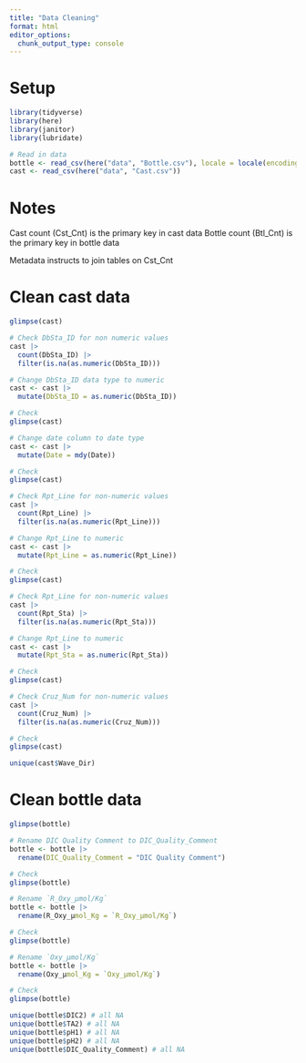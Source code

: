 ```yaml
---
title: "Data Cleaning"
format: html
editor_options: 
  chunk_output_type: console
---
```

# Setup

```r
library(tidyverse)
library(here)
library(janitor)
library(lubridate)
```

```r
# Read in data
bottle <- read_csv(here("data", "Bottle.csv"), locale = locale(encoding = "latin1"))
cast <- read_csv(here("data", "Cast.csv"))
```



# Notes

Cast count (Cst_Cnt) is the primary key in cast data
Bottle count (Btl_Cnt) is the primary key in bottle data

Metadata instructs to join tables on Cst_Cnt

# Clean cast data

```r
glimpse(cast)

# Check DbSta_ID for non numeric values
cast |>
  count(DbSta_ID) |>
  filter(is.na(as.numeric(DbSta_ID)))

# Change DbSta_ID data type to numeric
cast <- cast |>
  mutate(DbSta_ID = as.numeric(DbSta_ID))

# Check 
glimpse(cast)

# Change date column to date type
cast <- cast |>
  mutate(Date = mdy(Date))

# Check
glimpse(cast)

# Check Rpt_Line for non-numeric values
cast |>
  count(Rpt_Line) |>
  filter(is.na(as.numeric(Rpt_Line)))

# Change Rpt_Line to numeric
cast <- cast |>
  mutate(Rpt_Line = as.numeric(Rpt_Line))

# Check
glimpse(cast)

# Check Rpt_Line for non-numeric values
cast |>
  count(Rpt_Sta) |>
  filter(is.na(as.numeric(Rpt_Sta)))

# Change Rpt_Line to numeric
cast <- cast |>
  mutate(Rpt_Sta = as.numeric(Rpt_Sta))

# Check
glimpse(cast)

# Check Cruz_Num for non-numeric values
cast |>
  count(Cruz_Num) |>
  filter(is.na(as.numeric(Cruz_Num)))

# Check
glimpse(cast)

unique(cast$Wave_Dir)
```

# Clean bottle data

```r
glimpse(bottle)

# Rename DIC Quality Comment to DIC_Quality_Comment
bottle <- bottle |>
  rename(DIC_Quality_Comment = "DIC Quality Comment")

# Check
glimpse(bottle)

# Rename `R_Oxy_µmol/Kg`
bottle <- bottle |>
  rename(R_Oxy_µmol_Kg = `R_Oxy_µmol/Kg`)

# Check
glimpse(bottle)

# Rename `Oxy_µmol/Kg`
bottle <- bottle |>
  rename(Oxy_µmol_Kg = `Oxy_µmol/Kg`)

# Check
glimpse(bottle)

unique(bottle$DIC2) # all NA
unique(bottle$TA2) # all NA
unique(bottle$pH1) # all NA
unique(bottle$pH2) # all NA
unique(bottle$DIC_Quality_Comment) # all NA
```







